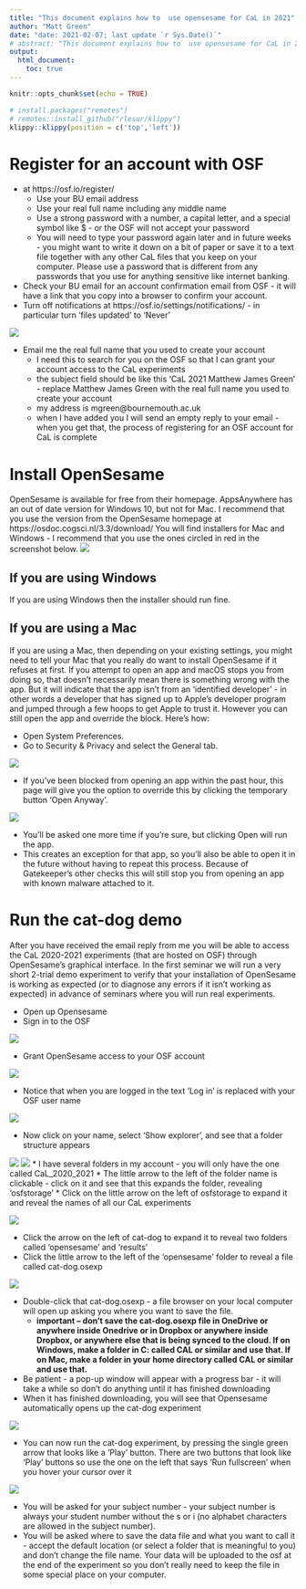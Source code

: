 ```yaml
---
title: "This document explains how to  use opensesame for CaL in 2021"
author: "Matt Green"
date: "date: 2021-02-07; last update `r Sys.Date()`"
# abstract: "This document explains how to  use opensesame for CaL in 2021"
output: 
  html_document:
    toc: true
---
```


```r
knitr::opts_chunk$set(echo = TRUE)
```

```r
# install.packages("remotes")
# remotes::install_github("rlesur/klippy")
klippy::klippy(position = c('top','left'))
```


<!-- ```{r, class.source='klippy', eval=FALSE} -->
<!-- an example klippy -->
<!-- ``` -->

<!-- This document explains how to  use opensesame for CaL in 2021 -->

# Register for an account with OSF
* at https://osf.io/register/
  * Use your BU email address
  * Use your real full name including any middle name
  * Use a strong password with a number, a capital letter, and a special symbol like $ - or the OSF will not accept your password
  * You will need to type your password again later and in future weeks - you might want to write it down on a bit of paper or save it to a text file together with any other CaL files that you keep on your computer. Please use a password that is different from any passwords that you use for anything sensitive like internet banking.
* Check your BU email for an account confirmation email from OSF - it will have a link that you copy into a browser to confirm your account.
* Turn off notifications at https://osf.io/settings/notifications/ - in particular turn 'files updated' to 'Never'

![](turn-off-notifications.png)

* Email me the real full name that you used to create your account
  * I need this to search for you on the OSF so that I can grant your account access to the CaL experiments
  * the subject field should be like this 'CaL 2021 Matthew James Green' - replace Matthew James Green with the real full name you used to create your account
  * my address is mgreen@bournemouth.ac.uk
  * when I have added you I will send an empty reply to your email - when you get that, the process of registering for an OSF account for CaL is complete

# Install OpenSesame
OpenSesame is available for free from their homepage. AppsAnywhere has an out of date version for Windows 10, but not for Mac. I recommend that you use the version from the OpenSesame homepage at https://osdoc.cogsci.nl/3.3/download/ You will find installers for Mac and Windows - I recommend that you use the ones circled in red in the screenshot below. 
![](opensesame-download-page.png)

## If you are using Windows
If you are using Windows then the installer should run fine.

## If you are using a Mac
If you are using a Mac, then depending on your existing settings, you might need to tell your Mac that you really do want to install OpenSesame if it refuses at first. If you attempt to open an app and macOS stops you from doing so, that doesn't necessarily mean there is something wrong with the app. But it will indicate that the app isn't from an 'identified developer' - in other words a developer that has signed up to Apple's developer program and jumped through a few hoops to get Apple to trust it. However you can still open the app and override the block. Here's how:

* Open System Preferences.
* Go to Security & Privacy and select the General tab.

![](how_to_open_mac_app_unidentified_developer_1.png)

* If you've been blocked from opening an app within the past hour, this page will give you the option to override this by clicking the temporary button 'Open Anyway'.

![](how_to_open_mac_app_unidentified_developer_2.png)

* You'll be asked one more time if you're sure, but clicking Open will run the app. 
* This creates an exception for that app, so you'll also be able to open it in the future without having to repeat this process. Because of Gatekeeper's other checks this will still stop you from opening an app with known malware attached to it.

# Run the cat-dog demo
After you have received the email reply from me you will be able to access the CaL 2020-2021 experiments (that are hosted on OSF) through OpenSesame's graphical interface. In the first seminar we will run a very short 2-trial demo experiment to verify that your installation of OpenSesame is working as expected (or to diagnose any errors if it isn't working as expected) in advance of seminars where you will run real experiments.

* Open up Opensesame
* Sign in to the OSF

![](os-interface.png)

* Grant OpenSesame access to your OSF account

![](os-osf-login-allow.png)

* Notice that when you are logged in the text 'Log in' is replaced with your OSF user name

![](conf.png)

* Now click on your name, select 'Show explorer', and see that a folder structure appears

![](folder-structure.png)
![](folder-structure-2.png)
* I have several folders in my account - you will only have the one called CaL_2020_2021
* The little arrow to the left of the folder name is clickable - click on it and see that this expands the folder, revealing 'osfstorage'
* Click on the little arrow on the left of osfstorage to expand it and reveal the names of all our CaL experiments

![](storage.png)

* Click the arrow on the left of cat-dog to expand it to reveal two folders called 'opensesame' and 'results'
* Click the little arrow to the left of the 'opensesame' folder to reveal a file called cat-dog.osexp

![](reveal.png)

* Double-click that cat-dog.osexp - a file browser on your local computer will open up asking you where you want to save the file.
  * __important -- don't save the cat-dog.osexp file in OneDrive or anywhere inside Onedrive or in Dropbox or anywhere inside Dropbox, or anywhere else that is being synced to the cloud. If on Windows, make a folder in C: called CAL or similar and use that. If on Mac, make a folder in your home directory called CAL or similar and use that.__
* Be patient - a pop-up window will appear with a progress bar - it will take a while so don't do anything until it has finished downloading
* When it has finished downloading, you will see that Opensesame automatically opens up the cat-dog experiment

![](os-cat-dog-opened.png)

* You can now run the cat-dog experiment, by pressing the single green arrow that looks like a 'Play' button. There are two buttons that look like 'Play' buttons so use the one on the left that says 'Run fullscreen' when you hover your cursor over it

![](go.png)

* You will be asked for your subject number - your subject number is always your student number without the s or i (no alphabet characters are allowed in the subject number).
* You will be asked where to save the data file and what you want to call it - accept the default location (or select a folder that is meaningful to you) and don't change the file name. Your data will be uploaded to the osf at the end of the experiment so you don't really need to keep the file in some special place on your computer.
